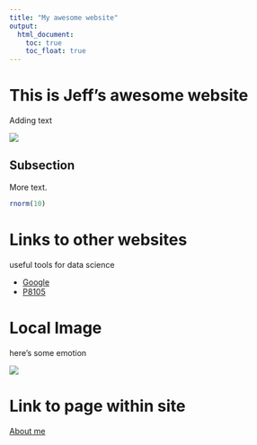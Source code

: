 ```yaml
---
title: "My awesome website"
output: 
  html_document:
    toc: true
    toc_float: true
---
```


# This is Jeff's awesome website

Adding text

![](https://media.giphy.com/media/drXGoW1iudhKw/giphy.gif)

## Subsection

More text. 

```r
rnorm(10)
```

# Links to other websites

useful tools for data science

* [Google](https://www.google.com/)
* [P8105](https://www.p8105.com/)

# Local Image

here's some emotion

![](john.jpg)

# Link to page within site

[About me](about.html)






